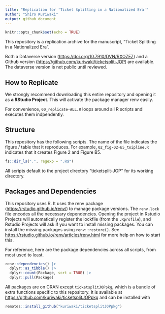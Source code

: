 ```yaml
---
title: "Replication for 'Ticket Splitting in a Nationalized Era'"
author: "Shiro Kuriwaki"
output: github_document
---
```


```r
knitr::opts_chunk$set(echo = TRUE)
```

This repository is a replication archive for the manuscript, "Ticket Splitting in a Nationalized Era". 

Both a Dataverse version (<https://doi.org/10.7910/DVN/RXOZEZ>) and a Github version (<https://github.com/kuriwaki/ticketsplit-JOP>) are available. The dataverse version is not public until reviewed.

## How to Replicate 

We strongly recommend downloading this entire repository and opening it as __a RStudio Project__.
This will activate the package manager renv easily. 

For convenience, `00_replicate-ALL.R` loops around all R scripts and executes them indpendently. 

## Structure

This repository has the following scripts. The name of the file indicates the figure / table that it reproduces.
For example, `02_fig-02-B5_toipline.R` indicates that it creates Figure 2 and Figure B5.

```r
fs::dir_ls(".", regexp = ".R$")
```
All scripts default to the project directory "ticketsplit-JOP" for its working directory.


## Packages and Dependencies

This repository uses R. It uses the renv package (<https://rstudio.github.io/renv/>) to manage package versions. 
The `renv.lock` file encodes all the  necessary dependencies. 
Opening the project in Rstudio Projects will automatically register the lockfile (from the `.Rprofile`), and Rstudio Projects will ask if you want to install missing packages. 
You can install the missing packages using `renv::restore()`. 
See <https://rstudio.github.io/renv/articles/renv.html> for more help on how to start this. 

For reference, here are the package dependencies across all scripts, from most used to least.


```r
renv::dependencies() |> 
  dplyr::as_tibble() |> 
  dplyr::count(Package, sort = TRUE) |> 
  dplyr::pull(Package)
```


All packages are on CRAN except `ticketsplitJOPpkg`, which is a bundle of extra functions specific to this repository. 
It is available at <https://github.com/kuriwaki/ticketsplitJOPpkg> and can be installed with 

```r
remotes::install_github("kuriwaki/ticketsplitJOPpkg")
```

